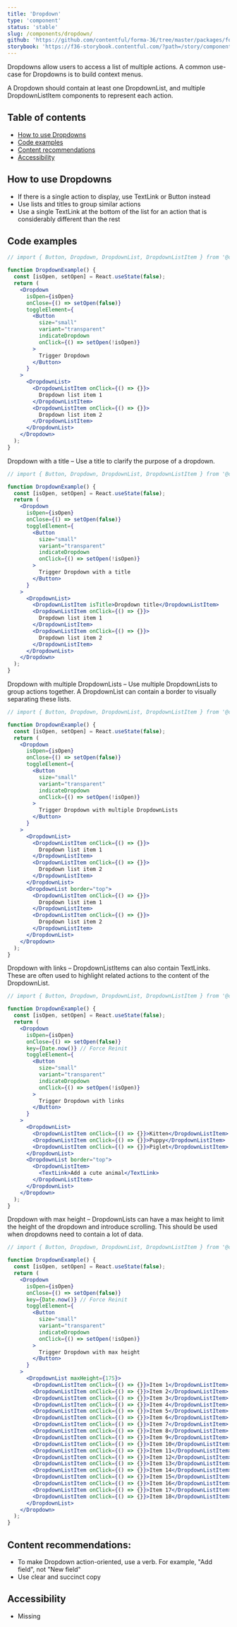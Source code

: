 ```yaml
---
title: 'Dropdown'
type: 'component'
status: 'stable'
slug: /components/dropdown/
github: 'https://github.com/contentful/forma-36/tree/master/packages/forma-36-react-components/src/components/Dropdown'
storybook: 'https://f36-storybook.contentful.com/?path=/story/components-dropdown--default'
---
```


Dropdowns allow users to access a list of multiple actions. A common use-case for Dropdowns is to build context menus.

A Dropdown should contain at least one DropdownList, and multiple DropdownListItem components to represent each action.

## Table of contents

- [How to use Dropdowns](#how-to-use-dropdowns)
- [Code examples](#code-examples)
- [Content recommendations](#content-recommendations)
- [Accessibility](#accessibility)

## How to use Dropdowns

- If there is a single action to display, use TextLink or Button instead
- Use lists and titles to group similar actions
- Use a single TextLink at the bottom of the list for an action that is considerably different than the rest

## Code examples

```jsx
// import { Button, Dropdown, DropdownList, DropdownListItem } from '@contentful/f36-components';

function DropdownExample() {
  const [isOpen, setOpen] = React.useState(false);
  return (
    <Dropdown
      isOpen={isOpen}
      onClose={() => setOpen(false)}
      toggleElement={
        <Button
          size="small"
          variant="transparent"
          indicateDropdown
          onClick={() => setOpen(!isOpen)}
        >
          Trigger Dropdown
        </Button>
      }
    >
      <DropdownList>
        <DropdownListItem onClick={() => {}}>
          Dropdown list item 1
        </DropdownListItem>
        <DropdownListItem onClick={() => {}}>
          Dropdown list item 2
        </DropdownListItem>
      </DropdownList>
    </Dropdown>
  );
}
```

Dropdown with a title – Use a title to clarify the purpose of a dropdown.

```jsx
// import { Button, Dropdown, DropdownList, DropdownListItem } from '@contentful/f36-components';

function DropdownExample() {
  const [isOpen, setOpen] = React.useState(false);
  return (
    <Dropdown
      isOpen={isOpen}
      onClose={() => setOpen(false)}
      toggleElement={
        <Button
          size="small"
          variant="transparent"
          indicateDropdown
          onClick={() => setOpen(!isOpen)}
        >
          Trigger Dropdown with a title
        </Button>
      }
    >
      <DropdownList>
        <DropdownListItem isTitle>Dropdown title</DropdownListItem>
        <DropdownListItem onClick={() => {}}>
          Dropdown list item 1
        </DropdownListItem>
        <DropdownListItem onClick={() => {}}>
          Dropdown list item 2
        </DropdownListItem>
      </DropdownList>
    </Dropdown>
  );
}
```

Dropdown with multiple DropdownLists – Use multiple DropdownLists to group actions together. A DropdownList can contain a border to visually separating these lists.

```jsx
// import { Button, Dropdown, DropdownList, DropdownListItem } from '@contentful/f36-components';

function DropdownExample() {
  const [isOpen, setOpen] = React.useState(false);
  return (
    <Dropdown
      isOpen={isOpen}
      onClose={() => setOpen(false)}
      toggleElement={
        <Button
          size="small"
          variant="transparent"
          indicateDropdown
          onClick={() => setOpen(!isOpen)}
        >
          Trigger Dropdown with multiple DropdownLists
        </Button>
      }
    >
      <DropdownList>
        <DropdownListItem onClick={() => {}}>
          Dropdown list item 1
        </DropdownListItem>
        <DropdownListItem onClick={() => {}}>
          Dropdown list item 2
        </DropdownListItem>
      </DropdownList>
      <DropdownList border="top">
        <DropdownListItem onClick={() => {}}>
          Dropdown list item 1
        </DropdownListItem>
        <DropdownListItem onClick={() => {}}>
          Dropdown list item 2
        </DropdownListItem>
      </DropdownList>
    </Dropdown>
  );
}
```

Dropdown with links – DropdownListItems can also contain TextLinks. These are often used to highlight related actions to the content of the DropdownList.

```jsx
// import { Button, Dropdown, DropdownList, DropdownListItem } from '@contentful/f36-components';

function DropdownExample() {
  const [isOpen, setOpen] = React.useState(false);
  return (
    <Dropdown
      isOpen={isOpen}
      onClose={() => setOpen(false)}
      key={Date.now()} // Force Reinit
      toggleElement={
        <Button
          size="small"
          variant="transparent"
          indicateDropdown
          onClick={() => setOpen(!isOpen)}
        >
          Trigger Dropdown with links
        </Button>
      }
    >
      <DropdownList>
        <DropdownListItem onClick={() => {}}>Kitten</DropdownListItem>
        <DropdownListItem onClick={() => {}}>Puppy</DropdownListItem>
        <DropdownListItem onClick={() => {}}>Piglet</DropdownListItem>
      </DropdownList>
      <DropdownList border="top">
        <DropdownListItem>
          <TextLink>Add a cute animal</TextLink>
        </DropdownListItem>
      </DropdownList>
    </Dropdown>
  );
}
```

Dropdown with max height – DropdownLists can have a max height to limit the height of the dropdown and introduce scrolling. This should be used when dropdowns need to contain a lot of data.

```jsx
// import { Button, Dropdown, DropdownList, DropdownListItem } from '@contentful/f36-components';

function DropdownExample() {
  const [isOpen, setOpen] = React.useState(false);
  return (
    <Dropdown
      isOpen={isOpen}
      onClose={() => setOpen(false)}
      key={Date.now()} // Force Reinit
      toggleElement={
        <Button
          size="small"
          variant="transparent"
          indicateDropdown
          onClick={() => setOpen(!isOpen)}
        >
          Trigger Dropdown with max height
        </Button>
      }
    >
      <DropdownList maxHeight={175}>
        <DropdownListItem onClick={() => {}}>Item 1</DropdownListItem>
        <DropdownListItem onClick={() => {}}>Item 2</DropdownListItem>
        <DropdownListItem onClick={() => {}}>Item 3</DropdownListItem>
        <DropdownListItem onClick={() => {}}>Item 4</DropdownListItem>
        <DropdownListItem onClick={() => {}}>Item 5</DropdownListItem>
        <DropdownListItem onClick={() => {}}>Item 6</DropdownListItem>
        <DropdownListItem onClick={() => {}}>Item 7</DropdownListItem>
        <DropdownListItem onClick={() => {}}>Item 8</DropdownListItem>
        <DropdownListItem onClick={() => {}}>Item 9</DropdownListItem>
        <DropdownListItem onClick={() => {}}>Item 10</DropdownListItem>
        <DropdownListItem onClick={() => {}}>Item 11</DropdownListItem>
        <DropdownListItem onClick={() => {}}>Item 12</DropdownListItem>
        <DropdownListItem onClick={() => {}}>Item 13</DropdownListItem>
        <DropdownListItem onClick={() => {}}>Item 14</DropdownListItem>
        <DropdownListItem onClick={() => {}}>Item 15</DropdownListItem>
        <DropdownListItem onClick={() => {}}>Item 16</DropdownListItem>
        <DropdownListItem onClick={() => {}}>Item 17</DropdownListItem>
        <DropdownListItem onClick={() => {}}>Item 18</DropdownListItem>
      </DropdownList>
    </Dropdown>
  );
}
```

## Content recommendations:

- To make Dropdown action-oriented, use a verb. For example, "Add field", not "New field"
- Use clear and succinct copy

## Accessibility

- Missing
